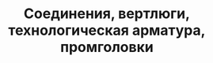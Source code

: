 ---
id: 1
title: "Соединения, вертлюги, технологическая арматура, промголовки"
image : "./unions-swivels-treating-irons-circulating-heads.png"
ready: false
---